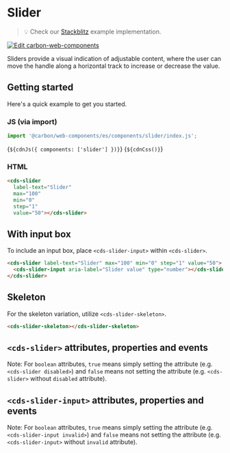 
<Meta of={SliderStories} />

# Slider

> 💡 Check our
> [Stackblitz](https://stackblitz.com/github/carbon-design-system/carbon-for-ibm-dotcom/tree/main/packages/web-components/examples/stackblitz/basic/components/slider)
> example implementation.

[![Edit carbon-web-components](https://developer.stackblitz.com/img/open_in_stackblitz.svg)](https://stackblitz.com/github/carbon-design-system/carbon-for-ibm-dotcom/tree/main/packages/carbon-web-components/examples/stackblitz/basic/components/slider)

Sliders provide a visual indication of adjustable content, where the user can
move the handle along a horizontal track to increase or decrease the value.

## Getting started

Here's a quick example to get you started.

### JS (via import)

```javascript
import '@carbon/web-components/es/components/slider/index.js';
```

<Markdown>{`${cdnJs({ components: ['slider'] })}`}</Markdown>
<Markdown>{`${cdnCss()}`}</Markdown>

### HTML

```html
<cds-slider
  label-text="Slider"
  max="100"
  min="0"
  step="1"
  value="50"></cds-slider>
```

## With input box

To include an input box, place `<cds-slider-input>` within `<cds-slider>`.

```html
<cds-slider label-text="Slider" max="100" min="0" step="1" value="50">
  <cds-slider-input aria-label="Slider value" type="number"></cds-slider-input>
</cds-slider>
```

## Skeleton

For the skeleton variation, utilize `<cds-slider-skeleton>`.

```html
<cds-slider-skeleton></cds-slider-skeleton>
```

## `<cds-slider>` attributes, properties and events

Note: For `boolean` attributes, `true` means simply setting the attribute (e.g.
`<cds-slider disabled>`) and `false` means not setting the attribute (e.g.
`<cds-slider>` without `disabled` attribute).

<ArgTypes of="cds-slider" />

## `<cds-slider-input>` attributes, properties and events

Note: For `boolean` attributes, `true` means simply setting the attribute (e.g.
`<cds-slider-input invalid>`) and `false` means not setting the attribute (e.g.
`<cds-slider-input>` without `invalid` attribute).

<ArgTypes of="cds-slider-input" />
